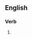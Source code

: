 ==English==

===Verb===
{{head|en|verb form}}

# {{present participle of|reauthorize|lang=en|nocat=1}}